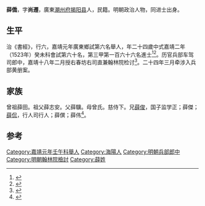 {{明清人物信息框
| 姓名 = 薛僑
| 原名 =
| 圖片名稱= 
| 圖片大小 =
| 圖片說明 = 
| 最高職務 =
| 國家 = 大明 
| 爵位 =
| 籍貫 = [[廣東|廣東]][[潮州府|潮州府]][[揭陽縣|揭陽縣]]
| 族裔 = 
| 字號 = 
| 諡號 =
| 出生日期 = 七月初十日
| 出生地點 = 
| 逝世日期 = 卒年不詳 
| 逝世地點 =
| 墓葬 =
| 配偶 = 娶张氏，继聘汪氏
| 親屬 = 
| 出身 =
* 嘉靖元年壬午科舉人
* 嘉靖二年癸未科進士
| 經歷 =
| 著作 = 
}}
'''薛僑'''{{BD|1500年||？年||}}，字'''尚遷'''，廣東[[潮州府|潮州府]][[揭阳县|揭阳县]]人，民籍。明朝政治人物，同进士出身。

==生平== 
治《書經》，行六，嘉靖元年廣東鄉試第六名舉人，年二十四歲中式嘉靖二年（1523年）癸未科會試第六十名，第三甲第一百六十六名進士<ref>{{Cite book|title=《皇明贡举考》卷五|last=（明）[[张朝瑞|张朝瑞]]|first=|publisher=《续修四库全书》史部第828册|year=|isbn=|location=|pages=}}</ref><ref>{{Cite book|title=贡举志五种 上|last=鲁小俊，江俊伟著|first=|publisher=武汉：武汉大学出版社|year=2009|isbn=978-7-307-07043-1|location=|pages=}}</ref>。历官兵部车驾司郎中，嘉靖十八年二月授右春坊右司直兼翰林院检讨<ref>{{cite news|title=明朝潮州府文进士名录|url=http://zt.czonline.net/2010wenhua/txcr/chaorendongtai/kejiao/2010-12-02/31625.html|accessdate=2013-08-07|newspaper=潮州热线|archive-url=https://web.archive.org/web/20131004220414/http://zt.czonline.net/2010wenhua/txcr/chaorendongtai/kejiao/2010-12-02/31625.html|archive-date=2013-10-04|dead-url=yes}}</ref>。二十四年三月牵涉入兵部黄册案。

==家族== 
曾祖薛田。祖父薛志安。父薛驥。母曾氏。慈侍下。兄[[薛俊|薛俊]]，国子监学正；薛傑；[[薛侃|薛侃]]，行人司行人；薛僎；薛伟<ref>{{Cite book|title=天一阁藏明代科举录选刊 登科录 点校本|last=龚延明主编|first=|publisher=宁波出版社|year=2016|isbn=978-7-5526-2320-8|location=宁波|pages=|quote=《天一閣藏明代科舉錄選刊.登科錄》之《嘉靖二年癸未科進士登科録》}}</ref>。

==参考==
{{reflist}}
{{明朝人物小作品}}
{{嘉靖二年癸未科殿試金榜}}
{{DEFAULTSORT:Xue薛}}

[[Category:嘉靖元年壬午科舉人|Category:嘉靖元年壬午科舉人]]
[[Category:海陽人|Category:海陽人]]
[[Category:明朝兵部郎中|Category:明朝兵部郎中]]
[[Category:明朝翰林院檢討|Category:明朝翰林院檢討]]
[[Category:薛姓|Category:薛姓]]